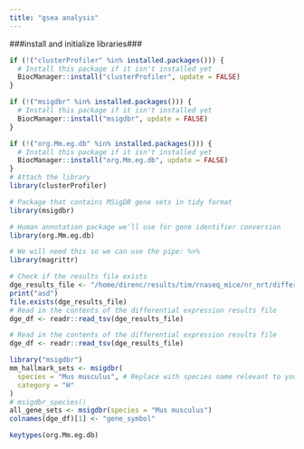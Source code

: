 ```yaml
---
title: "gsea analysis"
---
```

###install and initialize libraries###
```r
if (!("clusterProfiler" %in% installed.packages())) {
  # Install this package if it isn't installed yet
  BiocManager::install("clusterProfiler", update = FALSE)
}

if (!("msigdbr" %in% installed.packages())) {
  # Install this package if it isn't installed yet
  BiocManager::install("msigdbr", update = FALSE)
}

if (!("org.Mm.eg.db" %in% installed.packages())) {
  # Install this package if it isn't installed yet
  BiocManager::install("org.Mm.eg.db", update = FALSE)
}
# Attach the library
library(clusterProfiler)

# Package that contains MSigDB gene sets in tidy format
library(msigdbr)

# Human annotation package we'll use for gene identifier conversion
library(org.Mm.eg.db)

# We will need this so we can use the pipe: %>%
library(magrittr)
```
```r
# Check if the results file exists
dge_results_file <- "/home/direnc/results/tim/rnaseq_mice/nr_nrt/differential_abundance/tables/differential/condition_control_treated.deseq2.results.tsv"
print("asd")
file.exists(dge_results_file)
# Read in the contents of the differential expression results file
dge_df <- readr::read_tsv(dge_results_file)
```


```r
# Read in the contents of the differential expression results file
dge_df <- readr::read_tsv(dge_results_file)
```


```r
library("msigdbr")
mm_hallmark_sets <- msigdbr(
  species = "Mus musculus", # Replace with species name relevant to your data
  category = "H"
)
# msigdbr_species()
all_gene_sets <- msigdbr(species = "Mus musculus")
colnames(dge_df)[1] <- "gene_symbol"

keytypes(org.Mm.eg.db)
```



